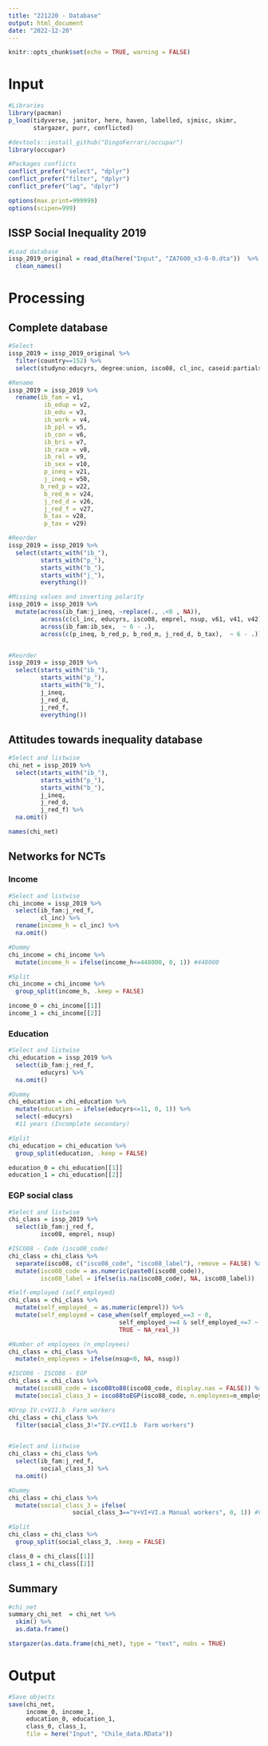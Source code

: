 ```yaml
---
title: "221220 - Database"
output: html_document
date: "2022-12-20"
---
```


```r
knitr::opts_chunk$set(echo = TRUE, warning = FALSE)
```

# Input

```r
#Libraries
library(pacman)
p_load(tidyverse, janitor, here, haven, labelled, sjmisc, skimr,
       stargazer, purr, conflicted)

#devtools::install_github("DiogoFerrari/occupar")
library(occupar)

```

```r
#Packages conflicts
conflict_prefer("select", "dplyr")
conflict_prefer("filter", "dplyr")
conflict_prefer("lag", "dplyr")

options(max.print=999999)
options(scipen=999)
```

## ISSP Social Inequality 2019

```r
#Load database
issp_2019_original = read_dta(here("Input", "ZA7600_v3-0-0.dta"))  %>% 
  clean_names()

```

# Processing

## Complete database

```r
#Select
issp_2019 = issp_2019_original %>% 
  filter(country==152) %>% 
  select(studyno:educyrs, degree:union, isco08, cl_inc, caseid:partials)

#Rename
issp_2019 = issp_2019 %>% 
  rename(ib_fam = v1,
          ib_edup = v2,
          ib_edu = v3,
          ib_work = v4,
          ib_ppl = v5,
          ib_con = v6,
          ib_bri = v7,
          ib_race = v8,
          ib_rel = v9,
          ib_sex = v10,
          p_ineq = v21,
          j_ineq = v50,
         b_red_p = v22,
          b_red_m = v24,
          j_red_d = v26,
          j_red_f = v27,
          b_tax = v28,
          p_tax = v29)

#Reorder
issp_2019 = issp_2019 %>% 
  select(starts_with("ib_"),
         starts_with("p_"),
         starts_with("b_"),
         starts_with("j_"),
         everything())

```


```r
#Missing values and inverting polarity
issp_2019 = issp_2019 %>% 
  mutate(across(ib_fam:j_ineq, ~replace(., .<0 , NA)),
         across(c(cl_inc, educyrs, isco08, emprel, nsup, v61, v41, v42), ~replace(., .<0 , NA)),
         across(ib_fam:ib_sex,  ~ 6 - .),
         across(c(p_ineq, b_red_p, b_red_m, j_red_d, b_tax),  ~ 6 - .))


#Reorder
issp_2019 = issp_2019 %>% 
  select(starts_with("ib_"),
         starts_with("p_"),
         starts_with("b_"),
         j_ineq,
         j_red_d,
         j_red_f,
         everything())
```


## Attitudes towards inequality database

```r

#Select and listwise
chi_net = issp_2019 %>% 
  select(starts_with("ib_"),
         starts_with("p_"),
         starts_with("b_"),
         j_ineq,
         j_red_d,
         j_red_f) %>% 
  na.omit()

names(chi_net)

```

## Networks for NCTs

### Income

```r

#Select and listwise
chi_income = issp_2019 %>% 
  select(ib_fam:j_red_f,
         cl_inc) %>% 
  rename(income_h = cl_inc) %>% 
  na.omit()

#Dummy
chi_income = chi_income %>% 
  mutate(income_h = ifelse(income_h<=448000, 0, 1)) #448000

#Split
chi_income = chi_income %>% 
  group_split(income_h, .keep = FALSE)

income_0 = chi_income[[1]]
income_1 = chi_income[[2]]
```


### Education

```r

#Select and listwise
chi_education = issp_2019 %>% 
  select(ib_fam:j_red_f,
         educyrs) %>% 
  na.omit()

#Dummy
chi_education = chi_education %>% 
  mutate(education = ifelse(educyrs<=11, 0, 1)) %>% 
  select(-educyrs)
  #11 years (Incomplete secondary) 

#Split
chi_education = chi_education %>% 
  group_split(education, .keep = FALSE)

education_0 = chi_education[[1]]
education_1 = chi_education[[2]]
```


### EGP social class

```r

#Select and listwise
chi_class = issp_2019 %>% 
  select(ib_fam:j_red_f,
         isco08, emprel, nsup)

#ISCO08 - Code (isco08_code)
chi_class = chi_class %>% 
  separate(isco08, c("isco08_code", "isco08_label"), remove = FALSE) %>% 
  mutate(isco08_code = as.numeric(paste0(isco08_code)),
         isco08_label = ifelse(is.na(isco08_code), NA, isco08_label))

#Self-employed (self_employed)
chi_class = chi_class %>% 
  mutate(self_employed_ = as.numeric(emprel)) %>% 
  mutate(self_employed = case_when(self_employed_==3 ~ 0,
                               self_employed_>=4 & self_employed_<=7 ~ 1,
                               TRUE ~ NA_real_))

#Number of employees (n_employees)
chi_class = chi_class %>% 
  mutate(n_employees = ifelse(nsup<0, NA, nsup))

#ISCO08 - ISCO88 - EGP
chi_class = chi_class %>% 
  mutate(isco88_code = isco08to88(isco08_code, display.nas = FALSE)) %>% 
  mutate(social_class_3 = isco88toEGP(isco88_code, n.employees=n_employees, self.employed=self_employed, n.classes=3)) 

#Drop IV.c+VII.b  Farm workers 
chi_class = chi_class %>% 
  filter(social_class_3!="IV.c+VII.b  Farm workers")


#Select and listwise
chi_class = chi_class %>% 
  select(ib_fam:j_red_f,
         social_class_3) %>% 
  na.omit()

#Dummy
chi_class = chi_class %>% 
  mutate(social_class_3 = ifelse(
                  social_class_3=="V+VI+VI.a Manual workers", 0, 1)) #V+VI+VI.a Manual workers

#Split
chi_class = chi_class %>% 
  group_split(social_class_3, .keep = FALSE)

class_0 = chi_class[[1]]
class_1 = chi_class[[2]]


```

## Summary

```r
#chi_net
summary_chi_net  = chi_net %>% 
  skim() %>% 
  as.data.frame()

stargazer(as.data.frame(chi_net), type = "text", nobs = TRUE)
```
# Output

```r

#Save objects
save(chi_net,
     income_0, income_1,
     education_0, education_1,
     class_0, class_1,
     file = here("Input", "Chile_data.RData"))

```


